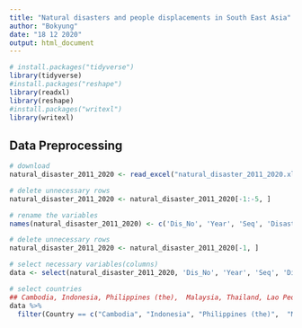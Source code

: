 ```yaml
---
title: "Natural disasters and people displacements in South East Asia"
author: "Bokyung"
date: "18 12 2020"
output: html_document
---
```


```r
# install.packages("tidyverse")
library(tidyverse)
#install.packages("reshape")
library(readxl)
library(reshape)
#install.packages("writexl")
library(writexl)
```

## Data Preprocessing 

```r
# download
natural_disaster_2011_2020 <- read_excel("natural_disaster_2011_2020.xlsx")

# delete unnecessary rows
natural_disaster_2011_2020 <- natural_disaster_2011_2020[-1:-5, ]

# rename the variables 
names(natural_disaster_2011_2020) <- c('Dis_No', 'Year', 'Seq', 'Disaster_Group', 'Disaster_Subgroup', 'Disaster_Type', 'Disaster_Subtype', 'Disaster_Subsubtype', 'Event_Name', 'Entry_Criteria', 'Country', 'ISO', 'Region', 'Continent', 'Location', 'Origin', 'Associated_Dis', 'Associated_Dis2', 'OFDA_Response', 'Appeal', 'Declaration', 'Aid_Contribution', 'Dis_Mag_Value', 'Dis_Mag_Scale', 'Latitude', 'Longitude', 'Local_Time', 'River_Basin', 'Start_Year', 'Start_Month', 'Start_Day', 'End_Year', 'End_Month', 'End_Day', 'Total_Deaths', 'No_injured', 'No_affected', 'No_Homeless', 'Total_Affected', 'Reconstruction_Costs', 'Insured_Damages', 'Total_Damage', 'CPI')

# delete unnecessary rows
natural_disaster_2011_2020 <- natural_disaster_2011_2020[-1, ]

# select necessary variables(columns)
data <- select(natural_disaster_2011_2020, 'Dis_No', 'Year', 'Seq', 'Disaster_Type', 'Disaster_Subgroup', 'Country', 'Dis_Mag_Value', 'Dis_Mag_Scale', 'Latitude', 'Longitude', 'Start_Year', 'Start_Month', 'Start_Day', 'End_Year', 'End_Month', 'End_Day', 'Total_Deaths', 'No_injured', 'No_affected', 'No_Homeless', 'Total_Affected', 'Total_Damage')

# select countries
## Cambodia, Indonesia, Philippines (the),  Malaysia, Thailand, Lao People's Democratic Republic (the),  Myanmar,  Singapore,  Vietnam.
data %>%
  filter(Country == c("Cambodia", "Indonesia", "Philippines (the)",  "Malaysia", "Thailand", "Lao People's Democratic Republic (the)",  "Myanmar",  "Singapore",  "Vietnam"))

```
